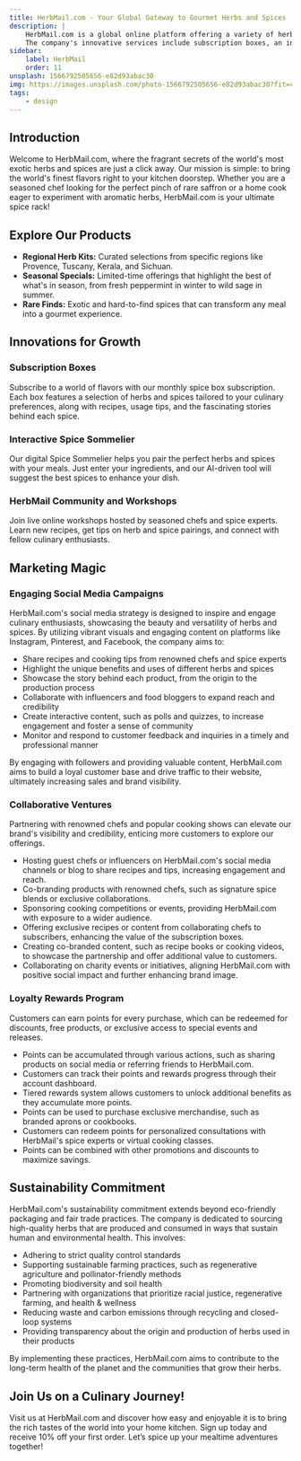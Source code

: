 ```yaml
---
title: HerbMail.com - Your Global Gateway to Gourmet Herbs and Spices
description: |
    HerbMail.com is a global online platform offering a variety of herbs and spices, including regional kits, seasonal specials, and rare finds.
    The company's innovative services include subscription boxes, an interactive Spice Sommelier, and a community with workshops, all while committing to sustainability through eco-friendly packaging and fair trade practices.
sidebar:
    label: HerbMail
    order: 11
unsplash: 1566792505656-e82d93abac30
img: https://images.unsplash.com/photo-1566792505656-e82d93abac30?fit=crop&w=1400&h=700&q=75
tags:
    - design
---
```


## Introduction

Welcome to HerbMail.com, where the fragrant secrets of the world's most exotic herbs and spices are just a click away.
Our mission is simple: to bring the world's finest flavors right to your kitchen doorstep.
Whether you are a seasoned chef looking for the perfect pinch of rare saffron or a home cook eager to experiment with aromatic herbs, HerbMail.com is your ultimate spice rack!

## Explore Our Products

-   **Regional Herb Kits:** Curated selections from specific regions like Provence, Tuscany, Kerala, and Sichuan.
-   **Seasonal Specials:** Limited-time offerings that highlight the best of what's in season, from fresh peppermint in winter to wild sage in summer.
-   **Rare Finds:** Exotic and hard-to-find spices that can transform any meal into a gourmet experience.

## Innovations for Growth

### Subscription Boxes

Subscribe to a world of flavors with our monthly spice box subscription.
Each box features a selection of herbs and spices tailored to your culinary preferences, along with recipes, usage tips, and the fascinating stories behind each spice.

### Interactive Spice Sommelier

Our digital Spice Sommelier helps you pair the perfect herbs and spices with your meals.
Just enter your ingredients, and our AI-driven tool will suggest the best spices to enhance your dish.

### HerbMail Community and Workshops

Join live online workshops hosted by seasoned chefs and spice experts.
Learn new recipes, get tips on herb and spice pairings, and connect with fellow culinary enthusiasts.

## Marketing Magic

### Engaging Social Media Campaigns

HerbMail.com's social media strategy is designed to inspire and engage culinary enthusiasts, showcasing the beauty and versatility of herbs and spices.
By utilizing vibrant visuals and engaging content on platforms like Instagram, Pinterest, and Facebook, the company aims to:

* Share recipes and cooking tips from renowned chefs and spice experts
* Highlight the unique benefits and uses of different herbs and spices
* Showcase the story behind each product, from the origin to the production process
* Collaborate with influencers and food bloggers to expand reach and credibility
* Create interactive content, such as polls and quizzes, to increase engagement and foster a sense of community
* Monitor and respond to customer feedback and inquiries in a timely and professional manner

By engaging with followers and providing valuable content, HerbMail.com aims to build a loyal customer base and drive traffic to their website, ultimately increasing sales and brand visibility.

### Collaborative Ventures

Partnering with renowned chefs and popular cooking shows can elevate our brand's visibility and credibility, enticing more customers to explore our offerings.

-   Hosting guest chefs or influencers on HerbMail.com's social media channels or blog to share recipes and tips, increasing engagement and reach.
-   Co-branding products with renowned chefs, such as signature spice blends or exclusive collaborations.
-   Sponsoring cooking competitions or events, providing HerbMail.com with exposure to a wider audience.
-   Offering exclusive recipes or content from collaborating chefs to subscribers, enhancing the value of the subscription boxes.
-   Creating co-branded content, such as recipe books or cooking videos, to showcase the partnership and offer additional value to customers.
-   Collaborating on charity events or initiatives, aligning HerbMail.com with positive social impact and further enhancing brand image.

### Loyalty Rewards Program

Customers can earn points for every purchase, which can be redeemed for discounts, free products, or exclusive access to special events and releases.

-   Points can be accumulated through various actions, such as sharing products on social media or referring friends to HerbMail.com.
-   Customers can track their points and rewards progress through their account dashboard.
-   Tiered rewards system allows customers to unlock additional benefits as they accumulate more points.
-   Points can be used to purchase exclusive merchandise, such as branded aprons or cookbooks.
-   Customers can redeem points for personalized consultations with HerbMail's spice experts or virtual cooking classes.
-   Points can be combined with other promotions and discounts to maximize savings.

## Sustainability Commitment

HerbMail.com's sustainability commitment extends beyond eco-friendly packaging and fair trade practices. The company is dedicated to sourcing high-quality herbs that are produced and consumed in ways that sustain human and environmental health. This involves:

-   Adhering to strict quality control standards
-   Supporting sustainable farming practices, such as regenerative agriculture and pollinator-friendly methods
-   Promoting biodiversity and soil health
-   Partnering with organizations that prioritize racial justice, regenerative farming, and health & wellness
-   Reducing waste and carbon emissions through recycling and closed-loop systems
-   Providing transparency about the origin and production of herbs used in their products

By implementing these practices, HerbMail.com aims to contribute to the long-term health of the planet and the communities that grow their herbs.

## Join Us on a Culinary Journey!

Visit us at HerbMail.com and discover how easy and enjoyable it is to bring the rich tastes of the world into your home kitchen.
Sign up today and receive 10% off your first order.
Let’s spice up your mealtime adventures together!
